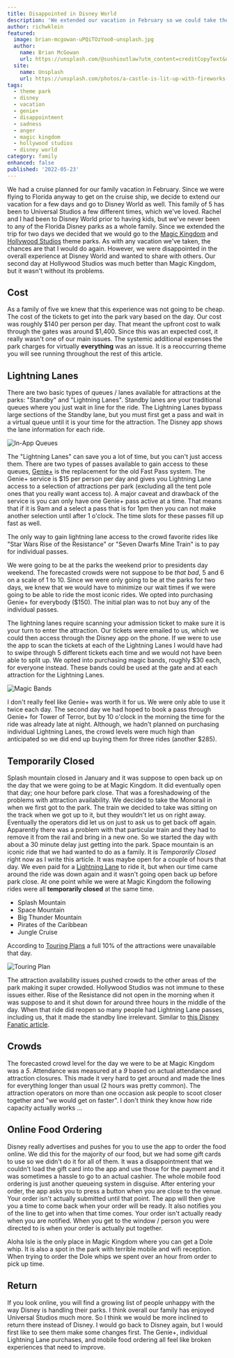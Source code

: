```yaml
---
title: Disappointed in Disney World
description: 'We extended our vacation in February so we could take the boys to Disney World and were disappointed in the experience.'
author: richwklein
featured:
  image: brian-mcgowan-uPQiTOzYoo0-unsplash.jpg
  author:
    name: Brian McGowan
    url: https://unsplash.com/@sushioutlaw?utm_content=creditCopyText&utm_medium=referral&utm_source=unsplash
  site:
    name: Unsplash
    url: https://unsplash.com/photos/a-castle-is-lit-up-with-fireworks-at-night-uPQiTOzYoo0?utm_content=creditCopyText&utm_medium=referral&utm_source=unsplash
tags:
  - theme park
  - disney
  - vacation
  - genie+
  - disappointment
  - sadness
  - anger
  - magic kingdom
  - hollywood studios
  - disney world
category: family
enhanced: false
published: '2022-05-23'
---
```


We had a cruise planned for our family vacation in February. Since we were flying to Florida anyway to get on the cruise ship, we decide to extend our vacation for a few days and go to Disney World as well. This family of 5 has been to Universal Studios a few different times, which we've loved. Rachel and I had been to Disney World prior to having kids, but we've never been to any of the Florida Disney parks as a whole family. Since we extended the trip for two days we decided that we would go to the [Magic Kingdom](https://disneyworld.disney.go.com/destinations/magic-kingdom/) and [Hollywood Studios](https://disneyworld.disney.go.com/destinations/hollywood-studios/) theme parks. As with any vacation we've taken, the chances are that I would do again. However, we were disappointed in the overall experience at Disney World and wanted to share with others. Our second day at Hollywood Studios was much better than Magic Kingdom, but it wasn't without its problems.

## Cost

As a family of five we knew that this experience was not going to be cheap. The cost of the tickets to get into the park vary based on the day. Our cost was roughly $140 per person per day. That meant the upfront cost to walk through the gates was around $1,400. Since this was an expected cost, it really wasn't one of our main issues. The systemic additional expenses the park charges for virtually **everything** was an issue. It is a reoccurring theme you will see running throughout the rest of this article.

## Lightning Lanes

There are two basic types of queues / lanes available for attractions at the parks: "Standby" and "Lightning Lanes". Standby lanes are your traditional queues where you just wait in line for the ride. The Lightning Lanes bypass large sections of the Standby lane, but you must first get a pass and wait in a virtual queue until it is your time for the attraction. The Disney app shows the lane information for each ride.

![In-App Queues](inapp-queues-display.jpg)

The "Lightning Lanes" can save you a lot of time, but you can't just access them. There are two types of passes available to gain access to these queues, [Genie+](https://disneyworld.disney.go.com/genie/?int_cmp=INS-intWDWtoWDW-Genie) is the replacement for the old Fast Pass system. The Genie+ service is $15 per person per day and gives you Lightning Lane access to a selection of attractions per park (excluding all the tent pole ones that you really want access to). A major caveat and drawback of the service is you can only have one Genie+ pass active at a time. That means that if it is 9am and a select a pass that is for 1pm then you can not make another selection until after 1 o'clock. The time slots for these passes fill up fast as well.

The only way to gain lightning lane access to the crowd favorite rides like "Star Wars Rise of the Resistance" or "Seven Dwarfs Mine Train" is to pay for individual passes.

We were going to be at the parks the weekend prior to presidents day weekend. The forecasted crowds were not suppose to be _that bad_, 5 and 6 on a scale of 1 to 10. Since we were only going to be at the parks for two days, we knew that we would have to minimize our wait times if we were going to be able to ride the most iconic rides. We opted into purchasing Genie+ for everybody ($150). The initial plan was to not buy any of the individual passes.

The lightning lanes require scanning your admission ticket to make sure it is your turn to enter the attraction. Our tickets were emailed to us, which we could then access through the Disney app on the phone. If we were to use the app to scan the tickets at each of the Lightning Lanes I would have had to swipe through 5 different tickets each time and we would not have been able to split up. We opted into purchasing magic bands, roughly $30 each, for everyone instead. These bands could be used at the gate and at each attraction for the Lightning Lanes.

![Magic Bands](magic-bands.png)

I don't really feel like Genie+ was worth it for us. We were only able to use it twice each day. The second day we had hoped to book a pass through Genie+ for Tower of Terror, but by 10 o'clock in the morning the time for the ride was already late at night. Although, we hadn't planned on purchasing individual Lightning Lanes, the crowd levels were much high than anticipated so we did end up buying them for three rides (another $285).

## Temporarily Closed

Splash mountain closed in January and it was suppose to open back up on the day that we were going to be at Magic Kingdom. It did eventually open that day; one hour before park close. That was a foreshadowing of the problems with attraction availability. We decided to take the Monorail in when we first got to the park. The train we decided to take was sitting on the track when we got up to it, but they wouldn't let us on right away. Eventually the operators did let us on just to ask us to get back off again. Apparently there was a problem with that particular train and they had to remove it from the rail and bring in a new one. So we started the day with about a 30 minute delay just getting into the park. Space mountain is an iconic ride that we had wanted to do as a family. It is _Temporarily Closed_ right now as I write this article. It was maybe open for a couple of hours that day. We even paid for a [Lightning Lane](#lightning-lanes) to ride it, but when our time came around the ride was down again and it wasn't going open back up before park close. At one point while we were at Magic Kingdom the following rides were all **temporarily closed** at the same time.

- Splash Mountain
- Space Mountain
- Big Thunder Mountain
- Pirates of the Caribbean
- Jungle Cruise

According to [Touring Plans](https://touringplans.com/) a full 10% of the attractions were unavailable that day.

![Touring Plan](touring-plan.png)

The attraction availability issues pushed crowds to the other areas of the park making it super crowded. Hollywood Studios was not immune to these issues either. Rise of the Resistance did not open in the morning when it was suppose to and it shut down for around three hours in the middle of the day. When that ride did reopen so many people had Lightning Lane passes, including us, that it made the standby line irrelevant. Similar to [this Disney Fanatic article](https://www.disneyfanatic.com/lightning-lane-left-space-mountain-standby-line-broken-tb1/?fbclid=IwAR0r0dv10KqBxBCZBP6XTrtJpqESliVPrXP1Qjc5Huk03XkBVnv30RytqSo).

## Crowds

The forecasted crowd level for the day we were to be at Magic Kingdom was a _5_. Attendance was measured at a _9_ based on actual attendance and attraction closures. This made it very hard to get around and made the lines for everything longer than usual (2 hours was pretty common). The attraction operators on more than one occasion ask people to scoot closer together and "we would get on faster". I don't think they know how ride capacity actually works &#8230;

## Online Food Ordering

Disney really advertises and pushes for you to use the app to order the food online. We did this for the majority of our food, but we had some gift cards to use so we didn't do it for all of them. It was a disappointment that we couldn't load the gift card into the app and use those for the payment and it was sometimes a hassle to go to an actual cashier. The whole mobile food ordering is just another queueing system in disguise. After entering your order, the app asks you to press a button when you are close to the venue. Your order isn't actually submitted until that point. The app will then give you a time to come back when your order will be ready. It also notifies you of the line to get into when that time comes. Your order isn't actually ready when you are notified. When you get to the window / person you were directed to is when your order is actually put together.

Aloha Isle is the only place in Magic Kingdom where you can get a Dole whip. It is also a spot in the park with terrible mobile and wifi reception. When trying to order the Dole whips we spent over an hour from order to pick up time.

## Return

If you look online, you will find a growing list of people unhappy with the way Disney is handling their parks. I think overall our family has enjoyed Universal Studios much more. So I think we would be more inclined to return there instead of Disney. I would go back to Disney again, but I would first like to see them make some changes first. The Genie+, individual Lightning Lane purchases, and mobile food ordering all feel like broken experiences that need to improve.
